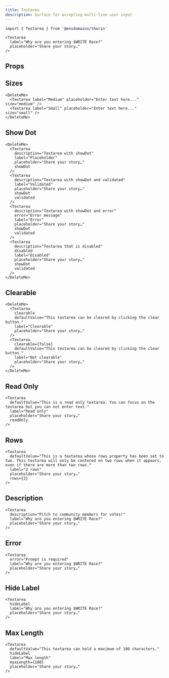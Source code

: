 ```yaml
---
title: Textarea
description: Surface for accepting multi-line user input
---
```


```tsx
import { Textarea } from '@ensdomains/thorin'
```

```tsx live=true expand=true
<Textarea
  label="Why are you entering $WRITE Race?"
  placeholder="Share your story…"
/>
```

## Props

<PropsTable sourceLink={sourceLink} types={types} />

## Sizes

```tsx live=true
<DeleteMe>
  <Textarea label="Medium" placeholder="Enter text here..." size="medium" />
  <Textarea label="Small" placeholder="Enter text here..." size="small" />
</DeleteMe>
```

## Show Dot

```tsx live=true
<DeleteMe>
  <Textarea
    description="Textarea with showDot"
    label="Placeholder"
    placeholder="Share your story…"
    showDot
  />
  <Textarea
    description="Textarea with showDot and validated"
    label="Validated"
    placeholder="Share your story…"
    showDot
    validated
  />
  <Textarea
    description="Textarea with showDot and error"
    error="Error message"
    label="Error"
    placeholder="Share your story…"
    showDot
    validated
  />
  <Textarea
    description="Textarea that is disabled"
    disabled
    label="Disabled"
    placeholder="Share your story…"
    showDot
    validated
  />
</DeleteMe>
```

## Clearable

```tsx live=true
<DeleteMe>
  <Textarea
    clearable
    defaultValue="This textarea can be cleared by clicking the clear button."
    label="Clearable"
    placeholder="Share your story…"
  />
  <Textarea
    clearable={false}
    defaultValue="This textarea can be cleared by clicking the clear button."
    label="Not clearable"
    placeholder="Share your story…"
  />
</DeleteMe>
```

## Read Only

```tsx live=true
<Textarea
  defaultValue="This is a read only textarea. You can focus on the textarea but you can not enter text."
  label="Read only"
  placeholder="Share your story…"
  readOnly
/>
```

## Rows

```tsx live=true
<Textarea
  defaultValue="This is a textarea whose rows property has been set to two. This textarea will only be centered on two rows when it appears, even if there are more than two rows."
  label="2 rows"
  placeholder="Share your story…"
  rows={2}
/>
```

## Description

```tsx live=true
<Textarea
  description="Pitch to community members for votes!"
  label="Why are you entering $WRITE Race?"
  placeholder="Share your story…"
/>
```

## Error

```tsx live=true
<Textarea
  error="Prompt is required"
  label="Why are you entering $WRITE Race?"
  placeholder="Share your story…"
/>
```

## Hide Label

```tsx live=true
<Textarea
  hideLabel
  label="Why are you entering $WRITE Race?"
  placeholder="Share your story…"
/>
```

## Max Length

```tsx live=true
<Textarea
  defaultValue="This textarea can hold a maximum of 100 characters."
  hideLabel
  label="Max length"
  maxLength={100}
  placeholder="Share your story…"
/>
```
